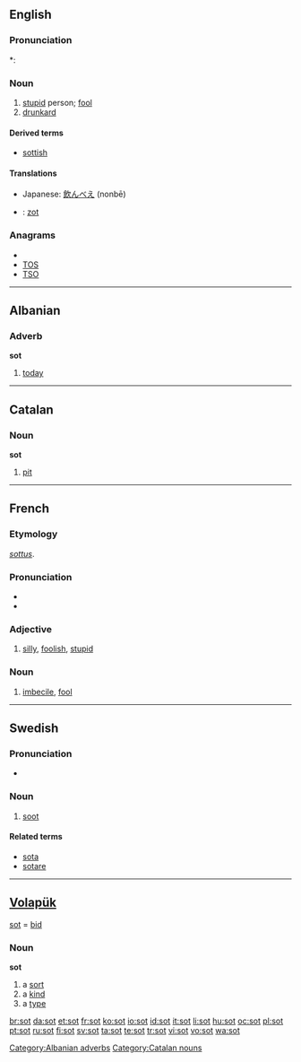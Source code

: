 {{also|söt|søt|sốt|şot|soţ|soot}}
==English==

===Pronunciation===
*: {{rhymes|ɒt}}

===Noun===
{{en-noun}}

# [[stupid]] person; [[fool]]
# [[drunkard]]

====Derived terms====
*[[sottish]]

====Translations====
{{trans-top|stupid person; fool}}
{{trans-mid}}
{{trans-bottom}}

{{trans-top|drunkard}}
* Japanese: [[飲んべえ]] (nonbē)
{{trans-mid}}
{{trans-bottom}}

{{checktrans-top}}
* {{ttbc|Dutch}}: [[zot]] {{m}}
{{trans-bottom}}

===Anagrams===
* {{alphagram|[[OST#English|OST]]}} 
* [[TOS#English|TOS]]
* [[TSO#English|TSO]]

----

==Albanian==

===Adverb===
'''sot'''

# [[today]]

[[Category:Albanian adverbs]]

----

==Catalan==

===Noun===
'''sot'''

# [[pit]]

[[Category:Catalan nouns]]

----

==French==

===Etymology===
{{etyl|ML.|fr}} ''[[sottus]]''.

===Pronunciation===
* {{audio|Fr-sot.ogg|audio}}
* {{IPA|/so/|lang=fr}}

===Adjective===
{{fr-adj|feminine=sotte}}

# [[silly]], [[foolish]], [[stupid]]

===Noun===
{{fr-noun|m}}

# [[imbecile]], [[fool]]

----

==Swedish==

===Pronunciation===
* {{audio|Sv-sot.ogg|Audio}}

===Noun===
{{infl|sv|noun}}
{{sv-noun-unc-irreg-n|2=sotet}}

# [[soot]]

====Related terms====
* [[sota]]
* [[sotare]]

----

==[[Volapük]]==
[[sot]] = [[bid]]

===Noun===
'''sot'''

# a [[sort]]
# a [[kind]]
# a [[type]]

[[br:sot]]
[[da:sot]]
[[et:sot]]
[[fr:sot]]
[[ko:sot]]
[[io:sot]]
[[id:sot]]
[[it:sot]]
[[li:sot]]
[[hu:sot]]
[[oc:sot]]
[[pl:sot]]
[[pt:sot]]
[[ru:sot]]
[[fi:sot]]
[[sv:sot]]
[[ta:sot]]
[[te:sot]]
[[tr:sot]]
[[vi:sot]]
[[vo:sot]]
[[wa:sot]]